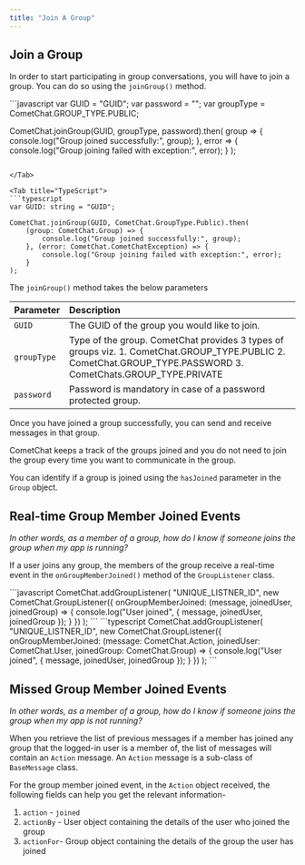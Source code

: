 ```yaml
---
title: "Join A Group"
---
```




## Join a Group

In order to start participating in group conversations, you will have to join a group. You can do so using the `joinGroup()` method.

<Tabs>
<Tab title="JavaScript">
```javascript
var GUID = "GUID";
var password = "";
var groupType = CometChat.GROUP_TYPE.PUBLIC;

CometChat.joinGroup(GUID, groupType, password).then(
  group => {
    console.log("Group joined successfully:", group);
  }, error => {
    console.log("Group joining failed with exception:", error);
  }
);
```

</Tab>

<Tab title="TypeScript">
```typescript
var GUID: string = "GUID";

CometChat.joinGroup(GUID, CometChat.GroupType.Public).then(
    (group: CometChat.Group) => {
        console.log("Group joined successfully:", group);
    }, (error: CometChat.CometChatException) => {
        console.log("Group joining failed with exception:", error);
    }
);
```

</Tab>

</Tabs>

The `joinGroup()` method takes the below parameters

| Parameter   | Description                                                                                                                                                      |
| :----------- | :---------------------------------------------------------------------------------------------------------------------------------------------------------------- |
| `GUID`      | The GUID of the group you would like to join.                                                                                                                    |
| `groupType` | Type of the group. CometChat provides 3 types of groups viz. 1. CometChat.GROUP\_TYPE.PUBLIC 2. CometChat.GROUP\_TYPE.PASSWORD 3. CometChats.GROUP\_TYPE.PRIVATE |
| `password`  | Password is mandatory in case of a password protected group.                                                                                                     |

Once you have joined a group successfully, you can send and receive messages in that group.

CometChat keeps a track of the groups joined and you do not need to join the group every time you want to communicate in the group.

You can identify if a group is joined using the `hasJoined` parameter in the `Group` object.

## Real-time Group Member Joined Events

*In other words, as a member of a group, how do I know if someone joins the group when my app is running?*

If a user joins any group, the members of the group receive a real-time event in the `onGroupMemberJoined()` method of the `GroupListener` class.

<Tabs>
<Tab title="JavaScript">
```javascript
CometChat.addGroupListener(
    "UNIQUE_LISTNER_ID",
    new CometChat.GroupListener({
        onGroupMemberJoined: (message, joinedUser, joinedGroup) => {
            console.log("User joined", { message, joinedUser, joinedGroup });
        }
    })
);
```

</Tab>

<Tab title="TypeScript">
```typescript
CometChat.addGroupListener(
    "UNIQUE_LISTNER_ID",
    new CometChat.GroupListener({
        onGroupMemberJoined: (message: CometChat.Action, joinedUser: CometChat.User, joinedGroup: CometChat.Group) => {
            console.log("User joined", { message, joinedUser, joinedGroup });
        }
    })
);
```

</Tab>

</Tabs>

## Missed Group Member Joined Events

*In other words, as a member of a group, how do I know if someone joins the group when my app is not running?*

When you retrieve the list of previous messages if a member has joined any group that the logged-in user is a member of, the list of messages will contain an `Action` message. An `Action` message is a sub-class of `BaseMessage` class.

For the group member joined event, in the `Action` object received, the following fields can help you get the relevant information-

1. `action` - `joined`
2. `actionBy` - User object containing the details of the user who joined the group
3. `actionFor`- Group object containing the details of the group the user has joined
